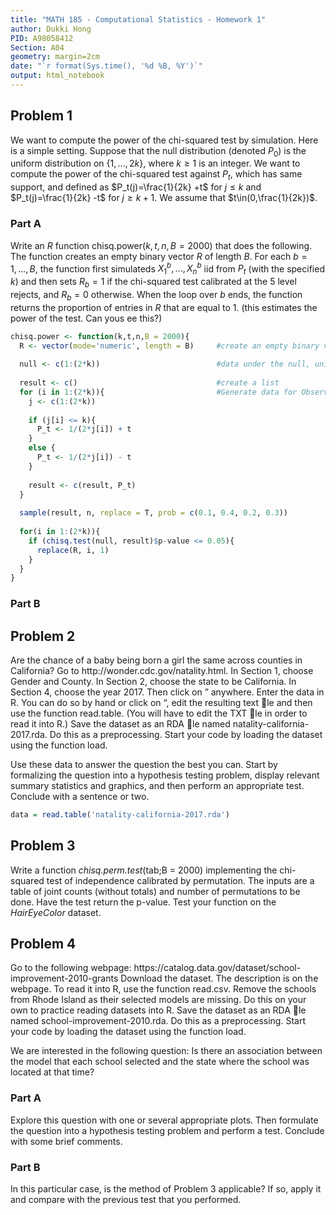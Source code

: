 ```yaml
---
title: "MATH 185 - Computational Statistics - Homework 1"
author: Dukki Hong
PID: A98058412
Section: A04
geometry: margin=2cm
date: "`r format(Sys.time(), '%d %B, %Y')`"
output: html_notebook
---
```

## Problem 1

We want to compute the power of the chi-squared test by simulation. Here is a simple setting. Suppose that the null distribution (denoted $P_0$) is the uniform distribution on $\{1,...,2k\}$, where $k\geq 1$ is an integer. We want to compute the power of the chi-squared test against $P_t$, which has same support, and defined as $P_t(j)=\frac{1}{2k} +t$ for $j\leq k$ and $P_t(j)=\frac{1}{2k} -t$ for $j\geq k+1$. We assume that $t\in(0,\frac{1}{2k})$.

### Part A

Write an $R$ function chisq.power$(k,t,n,B = 2000)$ that does the following. The function creates an empty binary vector $R$ of length $B$. For each $b = 1,...,B$, the function first simulateds $X_1^b,...,X_n^b$ iid from $P_t$ (with the specified $k$) and then sets $R_b = 1$ if the chi-squared test calibrated at the $5%$ level rejects, and $R_b=0$ otherwise. When the loop over $b$ ends, the function returns the proportion of entries in $R$ that are equal to $1$. (this estimates the power of the test. Can yous ee this?)

```r
chisq.power <- function(k,t,n,B = 2000){
  R <- vector(mode='numeric', length = B)     #create an empty binary vector of length B
  
  null <- c(1:(2*k))                          #data under the null, uniformly distributed
  
  result <- c()                               #create a list
  for (i in 1:(2*k)){                         #Generate data for Observed counts
    j <- c(1:(2*k))
  
    if (j[i] <= k){
      P_t <- 1/(2*j[i]) + t
    }
    else {
      P_t <- 1/(2*j[i]) - t
    }
  
    result <- c(result, P_t)
  }
  
  sample(result, n, replace = T, prob = c(0.1, 0.4, 0.2, 0.3)) 
  
  for(i in 1:(2*k)){
    if (chisq.test(null, result)$p-value <= 0.05){
      replace(R, i, 1)
    }
  }
}
```


### Part B

## Problem 2

Are the chance of a baby being born a girl the same across counties in California? Go
to http://wonder.cdc.gov/natality.html. In Section 1, choose Gender and County. In Section
2, choose the state to be California. In Section 4, choose the year 2017. Then click on \Send"
anywhere. Enter the data in R. You can do so by hand or click on \Export", edit the resulting text
le and then use the function read.table. (You will have to edit the TXT le in order to read it into
R.) Save the dataset as an RDA le named natality-california-2017.rda. Do this as a preprocessing.
Start your code by loading the dataset using the function load.

Use these data to answer the question the best you can. Start by formalizing the question into a hypothesis testing problem, display relevant summary statistics and graphics, and then perform an appropriate test. Conclude with a sentence or two.

```r
data = read.table('natality-california-2017.rda')
```


## Problem 3

Write a function *chisq.perm.test*(tab;B = 2000) implementing the chi-squared test of independence calibrated by permutation. The inputs are a table of joint counts (without totals) and number of permutations to be done. Have the test return the p-value. Test your function on the *HairEyeColor* dataset.

## Problem 4

Go to the following webpage: https://catalog.data.gov/dataset/school-improvement-2010-grants 
Download the dataset. The description is on the webpage. To read it into R, use the function
read.csv. Remove the schools from Rhode Island as their selected models are missing. Do this on your own to practice reading datasets into R. Save the dataset as an RDA le named school-improvement-2010.rda. Do this as a preprocessing. Start your code by loading the dataset using the function load.

We are interested in the following question: Is there an association between the model that each school selected and the state where the school was located at that time?

### Part A

Explore this question with one or several appropriate plots. Then formulate the question into a hypothesis testing problem and perform a test. Conclude with some brief comments.

### Part B

In this particular case, is the method of Problem 3 applicable? If so, apply it and compare with the previous test that you performed.


